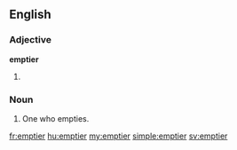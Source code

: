 ==English==

===Adjective===
'''emptier'''

# {{comparative of|empty}}

===Noun===
{{en-noun}}

# One who empties.

[[fr:emptier]]
[[hu:emptier]]
[[my:emptier]]
[[simple:emptier]]
[[sv:emptier]]